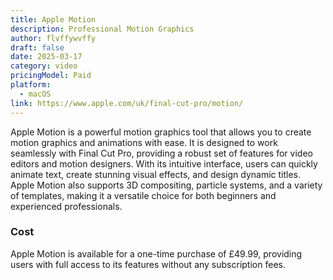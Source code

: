 ```yaml
---
title: Apple Motion
description: Professional Motion Graphics
author: flvffywvffy
draft: false
date: 2025-03-17
category: video
pricingModel: Paid
platform:
  - macOS
link: https://www.apple.com/uk/final-cut-pro/motion/
---
```


Apple Motion is a powerful motion graphics tool that allows you to create motion
graphics and animations with ease. It is designed to work seamlessly with Final
Cut Pro, providing a robust set of features for video editors and motion
designers. With its intuitive interface, users can quickly animate text, create
stunning visual effects, and design dynamic titles. Apple Motion also supports
3D compositing, particle systems, and a variety of templates, making it a
versatile choice for both beginners and experienced professionals.

### Cost

Apple Motion is available for a one-time purchase of £49.99, providing users
with full access to its features without any subscription fees.
